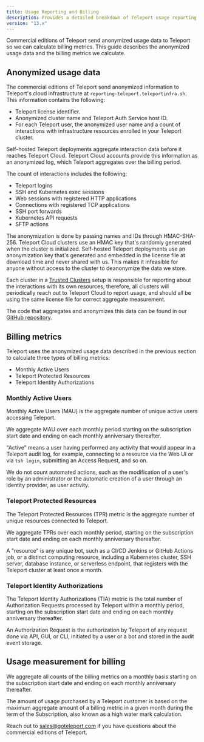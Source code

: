 ```yaml
---
title: Usage Reporting and Billing
description: Provides a detailed breakdown of Teleport usage reporting and billing.
version: "13.x"
---
```


Commercial editions of Teleport send anonymized usage data to Teleport so we can
calculate billing metrics. This guide describes the anonymized usage data and
the billing metrics we calculate.

## Anonymized usage data

The commercial editions of Teleport send anonymized information to Teleport's
cloud infrastructure at `reporting-teleport.teleportinfra.sh`.
This information contains the following:

- Teleport license identifier.
- Anonymized cluster name and Teleport Auth Service host ID.
- For each Teleport user, the anonymized user name and a count of interactions
  with infrastructure resources enrolled in your Teleport cluster.

Self-hosted Teleport deployments aggregate interaction data before it reaches
Teleport Cloud. Teleport Cloud accounts provide this information as an
anonymized log, which Teleport aggregates over the billing period.

The count of interactions includes the following:

- Teleport logins
- SSH and Kubernetes exec sessions
- Web sessions with registered HTTP applications
- Connections with registered TCP applications
- SSH port forwards
- Kubernetes API requests
- SFTP actions

The anonymization is done by passing names and IDs through HMAC-SHA-256.
Teleport Cloud clusters use an HMAC key that's randomly generated when
the cluster is initialized. Self-hosted Teleport deployments use an
anonymization key that's generated and embedded in the license file at
download time and never shared with us. This makes it infeasible for anyone
without access to the cluster to deanonymize the data we store.

Each cluster in a [Trusted Clusters](/docs/ver/13.x/architecture/trustedclusters) setup
is responsible for reporting about the interactions with its own resources;
therefore, all clusters will periodically reach out to Teleport Cloud to report
usage, and should all be using the same license file for correct aggregate
measurement.

The code that aggregates and anonymizes this data can be found in our [GitHub
repository](https://github.com/gravitational/teleport/tree/master/lib/usagereporter/teleport/aggregating).

## Billing metrics

Teleport uses the anonymized usage data described in the previous section to
calculate three types of billing metrics:

- Monthly Active Users
- Teleport Protected Resources
- Teleport Identity Authorizations

### Monthly Active Users

Monthly Active Users (MAU) is the aggregate number of unique
active users accessing Teleport.

We aggregate MAU over each monthly period starting on the subscription start date and ending on each
monthly anniversary thereafter.

"Active" means a user having performed any activity that would appear in a Teleport audit log, for example,
connecting to a resource via the Web UI or via `tsh login`, submitting an Access Request, and so on.

We do not count automated actions, such as the modification
of a user's role by an administrator or the automatic creation of a user
through an identity provider, as user activity.

### Teleport Protected Resources

The Teleport Protected Resources (TPR) metric is the aggregate number of unique resources connected to Teleport.

We aggregate TPRs over each monthly period,
starting on the subscription start date and ending on each monthly anniversary thereafter.

A "resource" is any unique bot, such as a CI/CD Jenkins or GitHub Actions job,
or a distinct computing resource, including a Kubernetes cluster, SSH server,
database instance, or serverless endpoint, that registers with the Teleport cluster at least once a month.

### Teleport Identity Authorizations

The Teleport Identity Authorizations (TIA) metric is the total number of Authorization Requests
processed by Teleport within a monthly period, starting on the subscription start date and ending
on each monthly anniversary thereafter.

An Authorization Request is the authorization by Teleport of any request done via API, GUI, or CLI,
initiated by a user or a bot and stored in the audit event storage.

## Usage measurement for billing

We aggregate all counts of the billing metrics on a monthly basis starting on
the subscription start date and ending on each monthly anniversary thereafter.

The amount of usage purchased by a Teleport customer is based on the maximum
aggregate amount of a billing metric in a given month during the term of the
Subscription, also known as a high water mark calculation.

Reach out to [sales@goteleport.com](mailto:sales@goteleport.com) if you have questions about the
commercial editions of Teleport.
